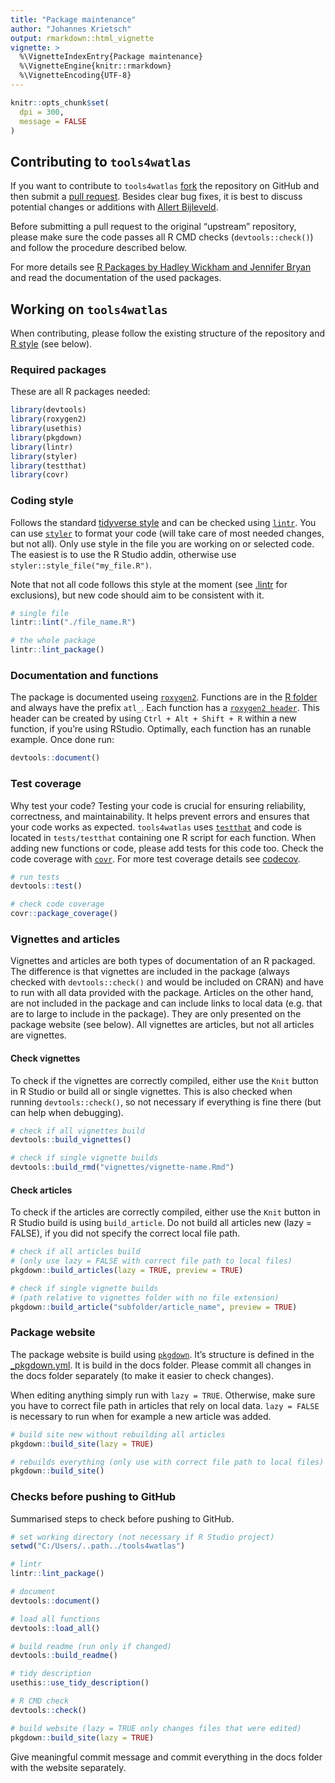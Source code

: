 ```yaml
---
title: "Package maintenance"
author: "Johannes Krietsch"
output: rmarkdown::html_vignette
vignette: >
  %\VignetteIndexEntry{Package maintenance}
  %\VignetteEngine{knitr::rmarkdown}
  %\VignetteEncoding{UTF-8}
---
```


```r
knitr::opts_chunk$set(
  dpi = 300,
  message = FALSE
)
```

## Contributing to `tools4watlas`

If you want to contribute to `tools4watlas` [fork](https://docs.github.com/en/pull-requests/collaborating-with-pull-requests/working-with-forks/fork-a-repo) the repository on GitHub and then submit a [pull request](https://docs.github.com/en/pull-requests/collaborating-with-pull-requests/proposing-changes-to-your-work-with-pull-requests/about-pull-requests). Besides clear bug fixes, it is best to discuss potential changes or additions with [Allert Bijleveld](mailto:allert.bijleveld@nioz.nl). 

Before submitting a pull request to the original “upstream” repository, please make sure the code passes all R CMD checks (`devtools::check()`) and follow the procedure described below.

For more details see [R Packages by Hadley Wickham and Jennifer Bryan](https://r-pkgs.org/) and read the documentation of the used packages. 

## Working on `tools4watlas`

When contributing, please follow the existing structure of the repository and [R style](http://adv-r.had.co.nz/Style.html) (see below). 

### Required packages

These are all R packages needed:
 
```r
library(devtools)
library(roxygen2)
library(usethis)
library(pkgdown)
library(lintr)
library(styler)
library(testthat)
library(covr)
```

### Coding style

Follows the standard [tidyverse style](https://style.tidyverse.org/) and can be checked using [`lintr`](https://lintr.r-lib.org/). You can use [`styler`](https://styler.r-lib.org/) to format your code (will take care of most needed changes, but not all). Only use style in the file you are working on or selected code. The easiest is to use the R Studio addin, otherwise use `styler::style_file("my_file.R")`.

Note that not all code follows this style at the moment (see [.lintr](https://github.com/allertbijleveld/tools4watlas/blob/master/.lintr) for exclusions), but new code should aim to be consistent with it. 

```r
# single file
lintr::lint("./file_name.R")

# the whole package
lintr::lint_package()
```

### Documentation and functions

The package is documented useing [`roxygen2`](https://roxygen2.r-lib.org/). Functions are in the [R folder](https://github.com/allertbijleveld/tools4watlas/tree/master/R) and always have the prefix `atl_`. Each function has a [`roxygen2 header`](https://roxygen2.r-lib.org/articles/rd.html). This header can be created by using `Ctrl + Alt + Shift + R` within a new function, if you’re using RStudio. Optimally, each function has an runable example. Once done run:

```r
devtools::document()
```

### Test coverage

Why test your code? Testing your code is crucial for ensuring reliability, correctness, and maintainability. It helps prevent errors and ensures that your code works as expected. `tools4watlas` uses [`testthat`](https://testthat.r-lib.org/) and code is located in `tests/testthat` containing one R script for each function. When adding new functions or code, please add tests for this code too. Check the code coverage with [`covr`](https://covr.r-lib.org/). For more test coverage details see [codecov](https://app.codecov.io/gh/allertbijleveld/tools4watlas).

```r
# run tests
devtools::test()

# check code coverage
covr::package_coverage()
```

### Vignettes and articles

Vignettes and articles are both types of documentation of an R packaged. The difference is that vignettes are included in the package (always checked with `devtools::check()` and would be included on CRAN) and have to run with all data provided with the package. Articles on the other hand, are not included in the package and can include links to local data (e.g. that are to large to include in the package). They are only presented on the package website (see below). All vignettes are articles, but not all articles are vignettes.

#### Check vignettes

To check if the vignettes are correctly compiled, either use the `Knit` button in R Studio or build all or single vignettes. This is also checked when running `devtools::check()`, so not necessary if everything is fine there (but can help when debugging). 

```r
# check if all vignettes build
devtools::build_vignettes()

# check if single vignette builds
devtools::build_rmd("vignettes/vignette-name.Rmd")
```

#### Check articles

To check if the articles are correctly compiled, either use the `Knit` button in R Studio build is using `build_article`. Do not build all articles new (lazy = FALSE), if you did not specify the correct local file path. 

```r
# check if all articles build
# (only use lazy = FALSE with correct file path to local files)
pkgdown::build_articles(lazy = TRUE, preview = TRUE)

# check if single vignette builds
# (path relative to vignettes folder with no file extension)
pkgdown::build_article("subfolder/article_name", preview = TRUE)
```

### Package website

The package website is build using [`pkgdown`](https://pkgdown.r-lib.org/). It's structure is defined in the [_pkgdown.yml](https://github.com/allertbijleveld/tools4watlas/blob/master/_pkgdown.yml). It is build in the docs folder. Please commit all changes in the docs folder separately (to make it easier to check changes).

When editing anything simply run with `lazy = TRUE`. Otherwise, make sure you have to correct file path in articles that rely on local data. `lazy = FALSE` is necessary to run when for example a new article was added.

```r
# build site new without rebuilding all articles
pkgdown::build_site(lazy = TRUE)

# rebuilds everything (only use with correct file path to local files)
pkgdown::build_site()

```

### Checks before pushing to GitHub

Summarised steps to check before pushing to GitHub.

```r
# set working directory (not necessary if R Studio project)
setwd("C:/Users/..path../tools4watlas")

# lintr
lintr::lint_package()

# document
devtools::document()

# load all functions
devtools::load_all()

# build readme (run only if changed)
devtools::build_readme()

# tidy description
usethis::use_tidy_description()

# R CMD check
devtools::check()

# build website (lazy = TRUE only changes files that were edited)
pkgdown::build_site(lazy = TRUE)
```

Give meaningful commit message and commit everything in the docs folder with the website separately.
